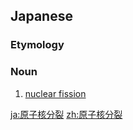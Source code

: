 ==Japanese==
{{ja-kanjitab|げん|し|かく|ぶん|れつ|yomi=o}}

===Etymology===
{{compound|原子核|分裂|lang=ja|t1=nuclear|t2=division|sort=けんしかくぶんれつ'}}

===Noun===
{{ja-noun|げんしかくぶんれつ}}

# [[nuclear fission]]

[[ja:原子核分裂]]
[[zh:原子核分裂]]